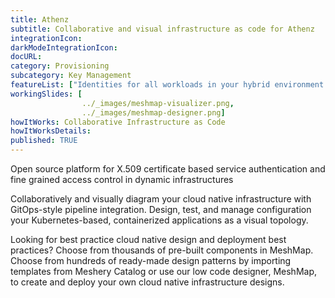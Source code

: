 ```yaml
---
title: Athenz
subtitle: Collaborative and visual infrastructure as code for Athenz
integrationIcon: 
darkModeIntegrationIcon: 
docURL: 
category: Provisioning
subcategory: Key Management
featureList: ["Identities for all workloads in your hybrid environment.","Authorization and identity provider solution for your Kubernetes clusters.","Industry Standard Authorization mTLS bound access token."]
workingSlides: [
				../_images/meshmap-visualizer.png,
				../_images/meshmap-designer.png]
howItWorks: Collaborative Infrastructure as Code
howItWorksDetails: 
published: TRUE
---
```

Open source platform for X.509 certificate based service authentication and fine grained access control in dynamic infrastructures
<p>
    Collaboratively and visually diagram your cloud native infrastructure with GitOps-style pipeline integration. Design, test, and manage configuration your Kubernetes-based, containerized applications as a visual topology.
</p>
<p>
    Looking for best practice cloud native design and deployment best practices? Choose from thousands of pre-built components in MeshMap. Choose from hundreds of ready-made design patterns by importing templates from Meshery Catalog or use our low code designer, MeshMap, to create and deploy your own cloud native infrastructure designs.
</p>